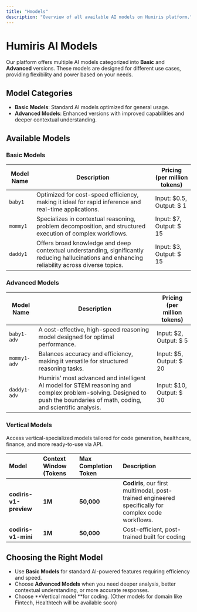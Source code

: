 ```yaml
---
title: "Hmodels"
description: "Overview of all available AI models on Humiris platform."
---
```


# Humiris AI Models

Our platform offers multiple AI models categorized into **Basic** and **Advanced** versions. These models are designed for different use cases, providing flexibility and power based on your needs.

## Model Categories

- **Basic Models**: Standard AI models optimized for general usage.
- **Advanced Models**: Enhanced versions with improved capabilities and deeper contextual understanding.

## Available Models

### Basic Models

| Model Name | Description                                                                                                                                      | Pricing (per million tokens) |
| ---------- | ------------------------------------------------------------------------------------------------------------------------------------------------ | ---------------------------- |
| `baby1`    | Optimized for cost-speed efficiency, making it ideal for rapid inference and real-time applications.                                             | Input: $0.5, Output: $  1    |
| `mommy1`   | Specializes in contextual reasoning, problem decomposition, and structured execution of complex workflows.                                       | Input: $7, Output: $  15     |
| `daddy1`   | Offers broad knowledge and deep contextual understanding, significantly reducing hallucinations and enhancing reliability across diverse topics. | Input: $3, Output: $  15     |

### Advanced Models

| Model Name   | Description                                                                                                                                                               | Pricing (per million tokens) |
| ------------ | ------------------------------------------------------------------------------------------------------------------------------------------------------------------------- | ---------------------------- |
| `baby1-adv`  | A cost-effective, high-speed reasoning model designed for optimal performance.                                                                                            | Input: $2, Output: $  5      |
| `mommy1-adv` | Balances accuracy and efficiency, making it versatile for structured reasoning tasks.                                                                                     | Input: $5, Output: $  20     |
| `daddy1-adv` | Humiris’ most advanced and intelligent AI model for STEM reasoning and complex problem-solving. Designed to push the boundaries of math, coding, and scientific analysis. | Input: $10, Output: $  30    |

### **Vertical Models**

Access vertical-specialized models tailored for code generation, healthcare, finance, and more ready-to-use via API.

| **Model**              | **Context Window (Tokens** | **Max Completion Token** | **Description**                                                                                     |
| :--------------------- | :------------------------- | :----------------------- | :-------------------------------------------------------------------------------------------------- |
| **codiris-v1-preview** | **1M**                     | **50,000**               | **Codiris**, our first multimodal, post-trained engineered specifically for complex code workflows. |
| **codiris-v1-mini**    | **1M**                     | **50,000**               | Cost-efficient, post-trained built for coding                                                       |

## Choosing the Right Model

- Use **Basic Models** for standard AI-powered features requiring efficiency and speed.
- Choose **Advanced Models** when you need deeper analysis, better contextual understanding, or more accurate responses.
- Choose **Vertical model **for coding. (Other models for domain like Fintech, Healthtech will be available soon)